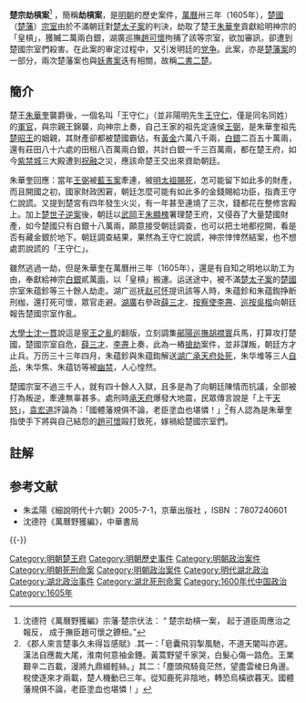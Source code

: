 '''楚宗劫槓案'''<ref>沈德符《萬曆野獲編》宗藩‧楚宗伏法： “ 楚宗劫槓一案， 起于道臣周應治之報反， 成于撫臣趙可懷之鐐杻。”</ref> ，簡稱'''劫槓案'''，是[[明朝|明朝]]的歷史案件，[[萬曆|萬曆]]卅三年（1605年），[[明朝藩王列表_(楚王系)|楚國]]（[[明朝藩王列表_(楚王系)|楚藩]]）[[宗室|宗室]]由於不滿朝廷對[[楚太子案|楚太子案]]的判決，劫取了楚王[[朱華奎|朱華奎]]貢獻給明神宗的「皇槓」，獲贓二萬兩白銀，湖廣巡撫[[趙可懷|趙可懷]]拘捕了該等宗室，欲加審訊，卻遭到楚國宗室們殺害。在此案的审定过程中，又引发明廷的[[朋黨|党争]]。此案，亦是[[楚藩案|楚藩案]]的一部分，兩次楚藩案也與[[妖書案|妖書案]]迭有相關，故稱[[楚宗之亂|二書二楚]]。

==簡介==
楚王[[朱華奎|朱華奎]]襲爵後，一個名叫「王守仁」（並非陽明先生[[王守仁|王守仁]]，僅是同名同姓）的[[軍官|軍官]]，與宗親王錦襲，向神宗上奏，自己王家的祖先定遠侯[[王弼_(明朝將領)|王弼]]，是朱華奎祖先[[朱楨_(明朝)|楚昭王]]的姻親，其財產卻都被楚國霸佔，有[[金|黃金]]六萬八千兩，[[銀|白銀]]二百五十萬兩，還有莊田八十六處的田租八百萬兩白銀，共計白銀一千三百萬兩，都在楚王府，如今[[紫禁城|紫禁城]]三大殿遭到[[祝融|祝融]]之災，應該命楚王交出來資助朝廷。

朱華奎回應：當年[[王弼_(明朝將領)|王弼]]被[[藍玉案|藍玉案]]牽連，被[[明太祖|明太祖]][[賜死|賜死]]，怎可能留下如此多的財產，而且開國之初，國家財政困窘，朝廷怎麼可能有如此多的金錢賜給功臣，指責王守仁說謊。又提到楚宮有四年發生火災，有一年甚至連燒了三次，錢都花在整修宮殿上。加上[[楚藩宮變|楚世子逆案]]後，朝廷以[[武冈市|武岡]]王[[朱顯槐|朱顯槐]]署理楚王府，又侵吞了大量楚國財產，如今楚國只有白銀十八萬兩，願意接受朝廷調查，也可以把土地都挖開，看是否有藏金銀於地下。朝廷調查結果，果然為王守仁說謊，神宗悻悻然結案，也不想處罰說謊的「王守仁」。

雖然逃過一劫，但是朱華奎在萬曆卅三年（1605年），還是有自知之明地以助工为由，奉獻給神宗[[銀|白銀]]貳萬[[兩|兩]]，以「皇槓」搬運。运送途中，被不滿[[楚太子案|楚太子案]]的[[楚國|楚國]]宗室朱蕴鉁等三十餘人劫走。湖广巡抚[[赵可怀|赵可怀]]提讯該等人時，朱蕴鉁和朱蕴鍧挣断刑枷，還打死可懷，眾官走避。[[湖廣等處承宣布政使司|湖廣]]右參政[[薛三才|薛三才]]、[[按察使|按察使]][[李焘_(明朝)|李燾]]、[[巡按|巡按]][[吳楷|吳楷]]向朝廷報告楚國宗室作亂。

[[大學士|大學士]][[沈一貫|沈一貫]]說這是[[寧王之亂|寧王之亂]]的翻版，立刻調集[[鄖陽撫治|鄖陽巡撫]][[胡襟寰|胡襟寰]]兵馬，打算攻打楚國，楚國宗室自危，[[薛三才|薛三才]]、[[李焘_(明朝)|李燾]]上奏，此為一樁[[搶劫|搶劫]]案件，並非謀叛，朝廷方才止兵。万历三十三年四月，朱蕴鉁與朱蕴鍧解送[[湖廣等處承宣布政使司|湖广]][[承天府_(湖北)|承天府]][[死刑|处死]]，朱华堆等三人[[自杀|自杀]]，朱华焦、朱蕴钫等被[[幽禁|幽禁]]，人心惶然。

楚國宗室不過三千人，就有四十餘人入獄，且多是為了向朝廷陳情而抗議，全部被打為叛逆，牽連無辜甚多。處刑時[[承天府_(湖北)|承天府]]爆發大地震，民眾傳言說是「上干[[天怒|天怒]]」，[[袁宏道|袁宏道]]評論為：「國體藩規俱不論，老臣塗血也堪憐！」<ref>《郡人來言楚事久未得旨感賦》.其一：「皂囊飛羽掣風馳，不道天閽叫亦遲。漢法自應裁大尾，淮南何意袖金錘。黃蒿野望千家哭，白髮心傷一路危。王業艱辛二百載，漫將九鼎綴輕絲。」其二：「塵頭飛騎竟茫然，望盡雲棱日角邊。稅使逐來才兩載，楚人機動已三年。從知鹿死非陰地，轉恐烏橫欲暮天。國體藩規俱不論，老臣塗血也堪憐！」</ref>有人認為是朱華奎指使手下將與自己結怨的[[趙可懷|趙可懷]]毆打致死，嫁禍給楚國宗室們。

==註解==
{{Reflist}}

==参考文献==
*朱孟陽《細說明代十六朝》2005-7-1，京華出版社 ，ISBN ：7807240601
*沈德符《萬曆野獲編》，中華書局

{{-}}
{{明朝歷史事件}}

[[Category:明朝楚王府|Category:明朝楚王府]]
[[Category:明朝歷史事件|Category:明朝歷史事件]]
[[Category:明朝政治案件|Category:明朝政治案件]]
[[Category:明朝死刑命案|Category:明朝死刑命案]]
[[Category:明朝政治案件|Category:明朝政治案件]]
[[Category:明代湖北政治|Category:明代湖北政治]]
[[Category:湖北政治事件|Category:湖北政治事件]]
[[Category:湖北死刑命案|Category:湖北死刑命案]]
[[Category:1600年代中国政治|Category:1600年代中国政治]]
[[Category:1605年|Category:1605年]]